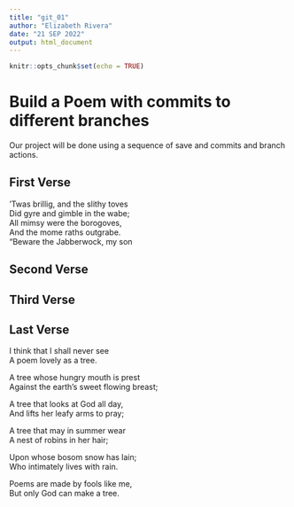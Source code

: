 ```yaml
---
title: "git_01"
author: "Elizabeth Rivera"
date: "21 SEP 2022"
output: html_document
---
```


```r
knitr::opts_chunk$set(echo = TRUE)
```
# Build a Poem with commits to different branches
Our project will be done using a sequence of save and commits and branch actions.
<!-- Do not modify or change any text in "!--" bracketed areas such as this --- these are instructions to
you, if you change any of this the git program will notice it and compromise your git merging strategy !-->

## First Verse 
<!--Put the first five lines of a poem by Lewis Carrol in this section!-->

'Twas brillig, and the slithy toves  
   Did gyre and gimble in the wabe;  
All mimsy were the borogoves,  
   And the mome raths outgrabe.  
"Beware the Jabberwock, my son  

## Second Verse
<!--Put the first five lines of a poem by Robert Frost here!-->

## Third Verse
<!--Put the first two verses of The Walrus and the Carpenter here!-->

## Last Verse
<!--Put a short poem of your choice 8-20 lines,here!-->

I think that I shall never see  
A poem lovely as a tree.  

A tree whose hungry mouth is prest  
Against the earth's sweet flowing breast;  

A tree that looks at God all day,  
And lifts her leafy arms to pray;  

A tree that may in summer wear  
A nest of robins in her hair;  

Upon whose bosom snow has lain;  
Who intimately lives with rain.  

Poems are made by fools like me,  
But only God can make a tree.  


